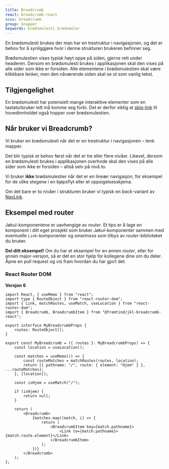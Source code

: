 ```yaml
---
title: Breadcrumb
react: breadcrumb-react
scss: breadcrumb
group: knapper
keywords: brødsmulesti brødsmuler
---
```



<Ingress>
    En brødsmulesti brukes der man har en trestruktur i navigasjonen, og det er
    behov for å synliggjøre hvor i denne strukturen brukeren befinner seg.
</Ingress>

<ComponentExample
    component={BreadcrumbExample}
    codeExample={breadcrumbExampleCode}
/>

Brødsmulestien vises typisk høyt oppe på siden, gjerne rett under headeren. Dersom en brødsmulesti brukes i applikasjonen skal den vises på alle sider som ikke er forsiden. Alle elementene i brødsmulestien skal være klikkbare lenker, men den nåværende siden skal se ut som vanlig tekst.

## Tilgjengelighet

En brødsmulesti har potensielt mange interaktive elementer som en tastaturbruker lett må komme seg forbi. Det er derfor viktig at [skip-link](/universell-utforming/guide#uu/hoppe-over-blokker) til hovedinnholdet også hopper over brødsmulestien.

## Når bruker vi Breadcrumb?

Vi bruker en brødsmulesti når det er en trestruktur i navigasjonen – tenk mapper.

Det blir typisk et behov først når det er tre eller flere nivåer. Likevel, dersom en brødsmulesti brukes i applikasjonen overhode skal den vises på alle sider som ikke er forsiden – altså selv på nivå to.

Vi bruker **ikke** brødsmulestier når det er en lineær navigasjon, for eksempel for de ulike stegene i en kjøpsflyt eller et oppsigelsesskjema.

Om det bare er to nivåer i strukturen bruker vi typisk en _back_-variant av [NavLink](/komponenter/link).

## Eksempel med router

Jøkul-komponentene er uavhengige av _router_. Et tips er å lage en komponent i ditt eget prosjekt som bruker Jøkul-komponenter sammen med eventuelle `Link`-komponenter og _smartness_ som tilbys av _router_-biblioteket du bruker.

**Del ditt eksempel!** Om du har et eksempel for en annen _router_, eller for annen major-versjon, så er det en stor hjelp for kollegene dine om du deler. Åpne en pull request og vis fram hvordan du har gjort det.

### React Router DOM

**Versjon 6**

```tsx
import React, { useMemo } from "react";
import type { RouteObject } from "react-router-dom";
import { Link, matchRoutes, useMatch, useLocation } from "react-router-dom";
import { Breadcrumb, BreadcrumbItem } from "@fremtind/jkl-breadcrumb-react";

export interface MyBreadcrumbProps {
    routes: RouteObject[];
}

export const MyBreadcrumb = ({ routes }: MyBreadcrumbProps) => {
    const location = useLocation();

    const matches = useMemo(() => {
        const routeMatches = matchRoutes(routes, location);
        return [{ pathname: "/", route: { element: "Hjem" } }, ...routeMatches];
    }, [location]);

    const isHjem = useMatch("/");

    if (isHjem) {
        return null;
    }

    return (
        <Breadcrumb>
            {matches.map((match, i) => {
                return (
                    <BreadcrumbItem key={match.pathname}>
                        <Link to={match.pathname}>{match.route.element}</Link>
                    </BreadcrumbItem>
                );
            })}
        </Breadcrumb>
    );
};
```
